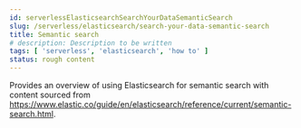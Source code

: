 ```yaml
---
id: serverlessElasticsearchSearchYourDataSemanticSearch
slug: /serverless/elasticsearch/search-your-data-semantic-search
title: Semantic search
# description: Description to be written
tags: [ 'serverless', 'elasticsearch', 'how to' ]
status: rough content
---
```


Provides an overview of using Elasticsearch for semantic search with content sourced from https://www.elastic.co/guide/en/elasticsearch/reference/current/semantic-search.html.